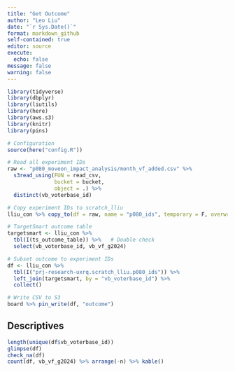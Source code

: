 ```yaml
---
title: "Get Outcome"
author: "Leo Liu"
date: "`r Sys.Date()`"
format: markdown_github
self-contained: true
editor: source
execute:
  echo: false
message: false
warning: false
---
```


```r
library(tidyverse)
library(dbplyr)
library(liutils)
library(here)
library(aws.s3)
library(knitr)
library(pins)

# Configuration
source(here("config.R"))

# Read all experiment IDs
raw <- "p080_moveon_impact_analysis/month_vf_added.csv" %>%
  s3read_using(FUN = read_csv,
               bucket = bucket,
               object = .) %>%
  distinct(vb_voterbase_id)

# Copy experiment IDs to scratch_lliu
lliu_con %>% copy_to(df = raw, name = "p080_ids", temporary = F, overwrite = T)

# TargetSmart outcome table
targetsmart <- lliu_con %>%
  tbl(I(ts_outcome_table)) %>%   # Double check
  select(vb_voterbase_id, vb_vf_g2024)

# Subset outcome to experiment IDs
df <- lliu_con %>%
  tbl(I("prj-research-uxrq.scratch_lliu.p080_ids")) %>%
  left_join(targetsmart, by = "vb_voterbase_id") %>%
  collect()

# Write CSV to S3
board %>% pin_write(df, "outcome")
```

## Descriptives

```r
length(unique(df$vb_voterbase_id))
glimpse(df)
check_na(df)
count(df, vb_vf_g2024) %>% arrange(-n) %>% kable()
```
